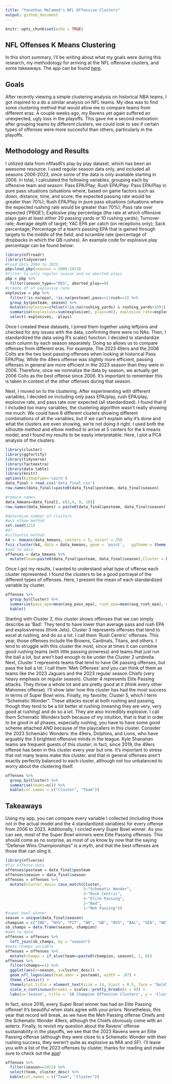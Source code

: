 ```yaml
---
title: "Yonathan Melamed's NFL Offensive Clusters"
output: github_document
---
```


```r
knitr::opts_chunk$set(echo = TRUE)
```

## NFL Offenses K Means Clustering 

In this short summary, I'll be writing about what my goals were during this research, my methodology for arriving at the NFL offensive clusters, and some takeaways. The app can be found [here](https://ymelamed.shinyapps.io/CLUSTERS/).

## Goals

After recently viewing a simple clustering analysis on historical NBA teams, I got inspired to a do a similar analysis on NFL teams. My idea was to find some clustering method that would allow me to compare teams from different eras. A couple weeks ago, my Ravens yet again suffered an unexpected, ugly loss in the playoffs. This gave me a second motivation: after grouping teams by different clusters, we could look to see if certain types of offenses were more succesful than others, particularly in the playoffs.

## Methodology and Results

I utilized data from nflfastR's play by play dataset, which has been an awesome resource. I used regular season data only, and included all seasons 2006-2023, since some of the data is only available starting in 2006. In total, I calculated the following variables, grouping each by offensive team and season: Pass EPA/Play; Rush EPA/Play: Pass EPA/Play in pure pass situations (situations where, based on game factors such as down, distance, time, and score, the expected passing rate would be greater than 70%); Rush EPA/Play in pure pass situations (situations where the expected rushing rate would be greater than 70%); Pass rate over expected ('PROE'); Explosive play percentage (the rate at which offensive plays gain at least either 20 passing yards or 10 rushing yards); Turnover rate; Average depth of target; YAC EPA per catch (on receptions only); Sack percentage; Percentage of a team's passing EPA that is gained through targets to the middle of the field; and scramble rate (percentage of dropbacks in which the QB rushes). An example code for explosive play percentage can be found below:

```r
library(nflreadr)
library(tidyverse)
#load data 2004 to 2023
pbp=load_pbp(seasons = 2006:2023)
#filter to only regular season and no aborted plays
pbp = pbp %>% 
  filter(season_type=="REG", aborted_play==0)
#create df of explosive rate
explosive = pbp %>% 
  filter(!is.na(epa), !is.na(posteam),pass==1|rush==1) %>% 
  group_by(posteam, season) %>% 
  mutate(explosive=ifelse((!is.na(rushing_yards) & rushing_yards>10)|(!is.na(passing_yards) & passing_yards>20), 1, 0)) %>% 
  summarise(explosives=sum(explosive), plays=n(), explosive_rate=explosives/plays) %>% 
  select(-explosives, -plays)
```

Once I created these datasets, I joined them together using leftjoins and checked for any issues with the data, confirming there were no NAs. Then, I standardized the data using R's scale() function. I decided to standardize each column by each season separately. Doing so allows us to compare offenses from different eras. For example, The 2023 49ers and the 2006 Colts are the two best passing offenses when looking at historical Pass EPA/Play. While the 49ers offense was slightly more efficient, passing offenses in general are more efficient in the 2023 season than they were in 2006. Therefore, once we normalize the data by season, we actually get 2006 Colts as the best offense since 2006. It's important to remember this is taken in context of the other offenses during that season.

Next, I moved on to the clustering. After experimenting with different variables, I decided on including only pass EPA/play, rush EPA/play, explosive rate, and pass rate over expected (all standardized). I found that if I included too many variables, the clustering algorithm wasn't really showing me much. We could have 8 different clusters showing different combinations of all the variables, but if we can't explain why it's done and what the clusters are even showing, we're not doing it right. I used both the silhoutte method and elbow method to arrive at 5 centers for the k means model, and I found my results to be easily interpretable. Here, I plot a PCA analysis of the clusters.

```r
library(cluster)
library(ggfortify)
library(tidyverse)
library(factoextra)
library(data.table)
library(knitr)
options(bitmapType='cairo')
data_final = read_csv('data_final.csv')
row.names(data_final)=paste0(data_final$posteam, data_final$season)

#remove names
data_kmeans=data_final[, c(3,4, 9, 10)]
row.names(data_kmeans) = paste0(data_final$posteam, data_final$season)

#determine number of clusters
#wss elbow method
set.seed(121)
#4?
#silhoutte method
k4 <- kmeans(data_kmeans, centers = 5, nstart = 25)
fviz_cluster(k4, data = data_kmeans, geom = 'point',   ggtheme = theme_minimal())
#add to data
offenses = data_kmeans %>% 
  mutate(team=paste0(data_final$posteam, data_final$season),Cluster = k4$cluster)

```

Once I got my results, I wanted to understand what type of offense each cluster represented. I found the clusters to be a good portrayal of the different types of offenses. Here, I present the mean of each standardized variable by cluster.
```r
offenses %>% 
  group_by(Cluster) %>% 
  summarise(pass_epa=mean(avg_pass_epa), rush_epa=mean(avg_rush_epa), explosive=mean(explosive_rate), proe=mean(proe)) %>% 
  kable()
```
Starting with Cluster 2, this cluster shows offenses that we can simply describe as 'Bad'. They tend to have lower than average pass and rush EPA and explosiveness (think Jets). Cluster 3 represents offenses that tend to excel at rushing, and do so a lot. I call them 'Rush Centric' offenses. This year, those offenses include the Browns, Cardinals, Titans, and others. I tend to struggle with this cluster the most, since at times it can combine good rushing teams (with little passing prowress) and teams that just run the ball a lot, but aren't bad enough to be under the Cluster 2 umbrella. Next, Cluster 1 represents teams that tend to have OK passing offenses, but pass the ball a lot. I call them 'Meh Offenses' and you can think of them as teams like the 2023 Jaguars and the 2023 regular season Chiefs (very heavy emphasis on regular season). Cluster 4 represents Elite Passing attacks. They throw a whole lot and are pretty good at it (think every other Mahomes offense). I'll show later how this cluster has had the most success in terms of Super Bowl wins. Finally, my favorite, Cluster 5, which I term "Schematic Wonder". These attacks excel at both rushing and passing, though they tend to be a bit better at rushing (meaning they are very, very good at rushing) and do so a lot. They are also incredibly explosive. I call them Schematic Wonders both because of my intuition, that is that in order to be good in all phases, especially rushing, you have to have some good scheme attached AND because of the playcallers in this cluster. Consider the 2023 Schematic Wonders: the 49ers, Dolphins, and Lions, who have arguably the 3 brightest offensive minds in the league. Kyle Shanahan teams are frequent guests of this cluster; in fact, since 2019, the 49ers offense has been in this cluster every year but one. It's important to stress that not many teams make this cluster, and that in general offenses aren't exactly perfectly balanced to each cluster, although not too unbalanced to worry about the clustering itself. 

```r
offenses %>% 
  group_by(Cluster) %>% 
  summarise(teams=n()) %>% 
  kable(col.names = c("Cluster", "Team"))
```

## Takeaways

Using my app, you can compare every variable I collected (including those not in the actual model and the 4 standardized variables) for every offense from 2006 to 2023. Additionally, I circled every Super Bowl winner. As you can see, most of the Super Bowl winners were Elite Passing offenses. This should come as no surprise, as most of us know by now that the saying "Defense Wins Championships" is a myth, and that the best offenses are those that can sling it. 

```r
library(nflverse)
#fix offense data
offenses$posteam = data_final$posteam
offenses$season = data_final$season
offenses = offenses %>%
  mutate(cluster_desc= case_match(Cluster,
                                  5~"Schematic Wonder",
                                  3~"Rush Centric",
                                  4~"Elite Passing",
                                  2~"Bad",
                                  1~"Meh Passing"))
#super bowl winner
season = unique(data_final$season)
champion = c("IND", "NYG", "PIT", "NO", "GB", "NYG", "BAL", "SEA", "NE", "DEN", "NE", "PHI", "NE", "KC", "TB", "LA", "KC", "")
sb_champs = data.frame(season, champion)
#add to data
offenses = offenses %>% 
  left_join(sb_champs, by = "season")
#make champs variable
offenses = offenses %>% 
  mutate(champs = if_else(team==paste0(champion, season), 1, 0))
offenses %>% 
  filter(champs==1) %>% 
  ggplot(aes(x=season, y=cluster_desc)) +
  geom_nfl_logos(aes(team_abbr = posteam), width = .07) +
  theme_classic() +
  theme(plot.title = element_text(size = 14, hjust = 0.5, face = "bold")) + 
  scale_x_continuous(breaks = scales::pretty_breaks(n = 8)) +
  labs(x='Season', title = 'SB Champion Offensive Clusters', y = 'Cluster')
```

In fact, since 2016, every Super Bowl winner has had an Elite Passing offense! It's beautiful when stats agree with your priors. Nonetheless, this year that record will break, as we have the Meh Passing offense Chiefs and the Schematic Wonder 49ers, although the Chiefs obviously come with an asterix. Finally, to revisit my question about the Ravens' offense sustainability in the playoffs, we see that the 2023 Ravens were an Elite Passing offense (although they were close to a Schematic Wonder with their rushing success, they weren't quite as explosive as MIA and SF). I'll leave you with a list of the 2023 offenses by cluster, thanks for reading and make sure to check out the [app](https://ymelamed.shinyapps.io/CLUSTERS/)!
```r
offenses %>% 
  filter(season==2023) %>% 
  select(team, cluster_desc) %>% 
  kable(col.names = c("Team", "Cluster"))
```

